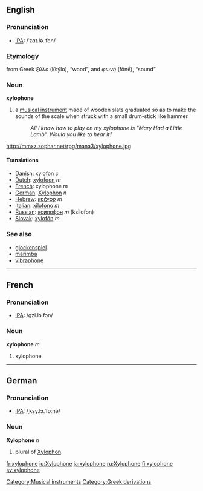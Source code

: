 {{wikipedia}}
==English==
===Pronunciation===
*[[IPA]]: /ˈzɑɪ.lə.ˌfon/

===Etymology===
from Greek ''ξύλο'' (k͡sýlo), “wood”, and ''φωνή'' (fōnḗ), “sound”

===Noun===
'''xylophone'''

#a [[musical instrument]] made of wooden slats graduated so as to make the sounds of the scale when struck with a small drum-stick like hammer.
#:''All I know how to play on my xylophone is "Mary Had a Little Lamb". Would you like to hear it?''

http://mmxz.zophar.net/rpg/mana3/xylophone.jpg

====Translations====
*[[Danish]]: [[xylofon]] ''c''
*[[Dutch]]: [[xylofoon]] ''m''
*[[French]]: xylophone ''m''
*[[German]]: [[Xylophon]] ''n''
*[[Hebrew]]: [[קסילופון]] ''m''
*[[Italian]]: [[xilofono]] ''m''
*[[Russian]]: [[ксилофон]] ''m'' (ksilofon)
*[[Slovak]]: [[xylofón]] ''m''

===See also===
*[[glockenspiel]]
*[[marimba]]
*[[vibraphone]]

----

==French==
===Pronunciation===
*[[IPA]]: /ɡzi.lɔ.fɔn/

===Noun===
'''xylophone''' ''m''

#xylophone

----
==German==
===Pronunciation===
*[[IPA]]: /ˌksy.lɔ.ˈfoːnə/

===Noun===
'''Xylophone''' ''n''
# plural of [[Xylophon]].

[[Category:Musical instruments]]
[[Category:Greek derivations]]

[[fr:xylophone]]
[[io:Xylophone]]
[[ja:xylophone]]
[[ru:Xylophone]]
[[fi:xylophone]]
[[sv:xylophone]]
